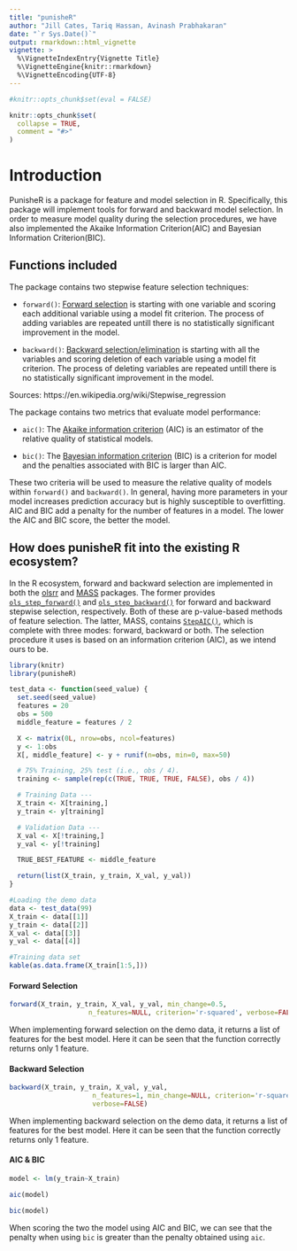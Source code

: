 ```yaml
---
title: "punisheR"
author: "Jill Cates, Tariq Hassan, Avinash Prabhakaran"
date: "`r Sys.Date()`"
output: rmarkdown::html_vignette
vignette: >
  %\VignetteIndexEntry{Vignette Title}
  %\VignetteEngine{knitr::rmarkdown}
  %\VignetteEncoding{UTF-8}
---
```


```r

#knitr::opts_chunk$set(eval = FALSE)

knitr::opts_chunk$set(
  collapse = TRUE,
  comment = "#>"
)
```

# Introduction

PunisheR is a package for feature and model selection in R. Specifically, this package will implement tools for forward and backward model selection. In order to measure model quality during the selection procedures, we have also implemented the Akaike Information Criterion(AIC) and Bayesian Information Criterion(BIC).

## Functions included

The package contains two stepwise feature selection techniques:

- `forward()`: [Forward selection](https://en.wikipedia.org/wiki/Stepwise_regression#Main_approaches) is starting with one variable and scoring each additional variable using a model fit criterion. The process of adding variables are repeated untill there is no statistically significant improvement in the model.

- `backward()`: [Backward selection/elimination](https://en.wikipedia.org/wiki/Stepwise_regression#Main_approaches) is starting with all the variables and scoring deletion of each variable using a model fit criterion. The process of deleting variables are repeated untill there is no statistically significant improvement in the model.

Sources: https://en.wikipedia.org/wiki/Stepwise_regression

The package contains two metrics that evaluate model performance: 

- `aic()`: The [Akaike information criterion](https://en.wikipedia.org/wiki/Akaike_information_criterion) (AIC) is an estimator of the relative quality of statistical models.

- `bic()`: The [Bayesian information criterion](https://en.wikipedia.org/wiki/Bayesian_information_criterion) (BIC) is a criterion for model and the penalties associated with BIC is larger than AIC.

These two criteria will be used to measure the relative quality of models within `forward()` and `backward()`. In general, having more parameters in your model increases prediction accuracy but is highly susceptible to overfitting. AIC and BIC add a penalty for the number of features in a model. The lower the AIC and BIC score, the better the model.

## How does punisheR fit into the existing R ecosystem?

In the R ecosystem, forward and backward selection are implemented in both the [olsrr](https://cran.r-project.org/web/packages/olsrr/)
and [MASS](https://cran.r-project.org/web/packages/MASS/MASS.pdf) packages. The former provides
[`ols_step_forward()`](https://www.rdocumentation.org/packages/olsrr/versions/0.4.0/topics/ols_step_forward) and
[`ols_step_backward()`](https://www.rdocumentation.org/packages/olsrr/versions/0.4.0/topics/ols_step_backward) for
forward and backward stepwise selection, respectively. Both of these are p-value-based methods of feature selection. The latter, MASS, contains [`StepAIC()`](https://stat.ethz.ch/R-manual/R-devel/library/MASS/html/stepAIC.html),
which is complete with three modes: forward, backward or both. The selection procedure it uses is based on an
information criterion (AIC), as we intend ours to be.


```r
library(knitr)
library(punisheR)
```


```r
test_data <- function(seed_value) {
  set.seed(seed_value)
  features = 20
  obs = 500
  middle_feature = features / 2

  X <- matrix(0L, nrow=obs, ncol=features)
  y <- 1:obs
  X[, middle_feature] <- y + runif(n=obs, min=0, max=50)

  # 75% Training, 25% test (i.e., obs / 4).
  training <- sample(rep(c(TRUE, TRUE, TRUE, FALSE), obs / 4))

  # Training Data ---
  X_train <- X[training,]
  y_train <- y[training]

  # Validation Data ---
  X_val <- X[!training,]
  y_val <- y[!training]

  TRUE_BEST_FEATURE <- middle_feature

  return(list(X_train, y_train, X_val, y_val))
}

```

```r
#Loading the demo data
data <- test_data(99)
X_train <- data[[1]]
y_train <- data[[2]]
X_val <- data[[3]]
y_val <- data[[4]]

#Training data set
kable(as.data.frame(X_train[1:5,])) 
```

#### Forward Selection

```r

forward(X_train, y_train, X_val, y_val, min_change=0.5,
                    n_features=NULL, criterion='r-squared', verbose=FALSE)

```
When implementing forward selection on the demo data, it returns a list of features for the best model. Here it can be seen that the function correctly returns only 1 feature.

#### Backward Selection

```r

backward(X_train, y_train, X_val, y_val,
                     n_features=1, min_change=NULL, criterion='r-squared',
                     verbose=FALSE)

```

When implementing backward selection on the demo data, it returns a list of features for the best model. Here it can be seen that the function correctly returns only 1 feature.

#### AIC & BIC

```r

model <- lm(y_train~X_train)

aic(model)

bic(model)
```

When scoring the two the model using AIC and BIC, we can see that the penalty when using `bic` is greater than the penalty obtained using `aic`.
